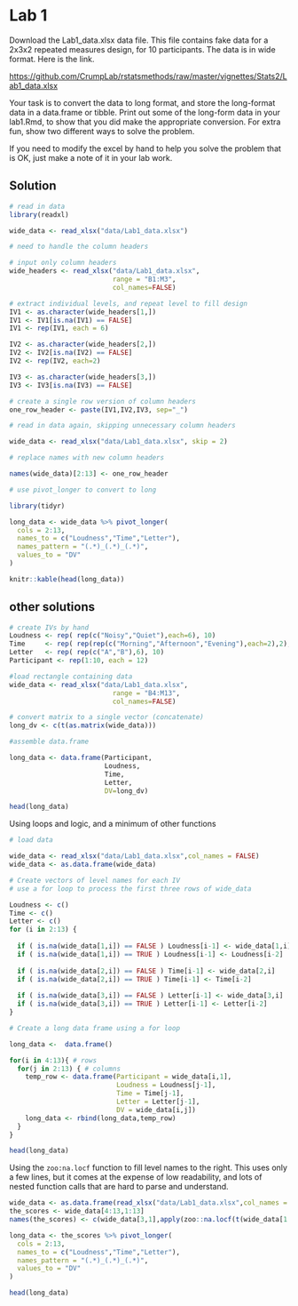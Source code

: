 # Lab 1

Download the Lab1_data.xlsx data file. This file contains fake data for a 2x3x2 repeated measures design, for 10 participants. The data is in wide format. Here is the link.

<https://github.com/CrumpLab/rstatsmethods/raw/master/vignettes/Stats2/Lab1_data.xlsx>

Your task is to convert the data to long format, and store the long-format data in a data.frame or tibble. Print out some of the long-form data in your lab1.Rmd, to show that you did make the appropriate conversion. For extra fun, show two different ways to solve the problem.

If you need to modify the excel by hand to help you solve the problem that is OK, just make a note of it in your lab work.

## Solution

```r
# read in data
library(readxl)

wide_data <- read_xlsx("data/Lab1_data.xlsx")

# need to handle the column headers

# input only column headers
wide_headers <- read_xlsx("data/Lab1_data.xlsx",
                          range = "B1:M3", 
                          col_names=FALSE)

# extract individual levels, and repeat level to fill design
IV1 <- as.character(wide_headers[1,])
IV1 <- IV1[is.na(IV1) == FALSE]
IV1 <- rep(IV1, each = 6)

IV2 <- as.character(wide_headers[2,])
IV2 <- IV2[is.na(IV2) == FALSE]
IV2 <- rep(IV2, each=2)

IV3 <- as.character(wide_headers[3,])
IV3 <- IV3[is.na(IV3) == FALSE]

# create a single row version of column headers
one_row_header <- paste(IV1,IV2,IV3, sep="_")

# read in data again, skipping unnecessary column headers

wide_data <- read_xlsx("data/Lab1_data.xlsx", skip = 2)

# replace names with new column headers 

names(wide_data)[2:13] <- one_row_header

# use pivot_longer to convert to long

library(tidyr)

long_data <- wide_data %>% pivot_longer(
  cols = 2:13,
  names_to = c("Loudness","Time","Letter"),
  names_pattern = "(.*)_(.*)_(.*)",
  values_to = "DV"
)

knitr::kable(head(long_data))
```

## other solutions

```r
# create IVs by hand
Loudness <- rep( rep(c("Noisy","Quiet"),each=6), 10)
Time     <- rep( rep(rep(c("Morning","Afternoon","Evening"),each=2),2), 10)
Letter   <- rep( rep(c("A","B"),6), 10)
Participant <- rep(1:10, each = 12)

#load rectangle containing data
wide_data <- read_xlsx("data/Lab1_data.xlsx",
                          range = "B4:M13", 
                          col_names=FALSE)

# convert matrix to a single vector (concatenate)
long_dv <- c(t(as.matrix(wide_data)))

#assemble data.frame

long_data <- data.frame(Participant,
                        Loudness,
                        Time, 
                        Letter,
                        DV=long_dv)

head(long_data)
```

Using loops and logic, and a minimum of other functions

```r
# load data

wide_data <- read_xlsx("data/Lab1_data.xlsx",col_names = FALSE)
wide_data <- as.data.frame(wide_data)

# Create vectors of level names for each IV
# use a for loop to process the first three rows of wide_data

Loudness <- c()
Time <- c()
Letter <- c()
for (i in 2:13) {
  
  if ( is.na(wide_data[1,i]) == FALSE ) Loudness[i-1] <- wide_data[1,i]
  if ( is.na(wide_data[1,i]) == TRUE ) Loudness[i-1] <- Loudness[i-2]
  
  if ( is.na(wide_data[2,i]) == FALSE ) Time[i-1] <- wide_data[2,i]
  if ( is.na(wide_data[2,i]) == TRUE ) Time[i-1] <- Time[i-2]
  
  if ( is.na(wide_data[3,i]) == FALSE ) Letter[i-1] <- wide_data[3,i]
  if ( is.na(wide_data[3,i]) == TRUE ) Letter[i-1] <- Letter[i-2]
}

# Create a long data frame using a for loop

long_data <-  data.frame()

for(i in 4:13){ # rows
  for(j in 2:13) { # columns
    temp_row <- data.frame(Participant = wide_data[i,1],
                           Loudness = Loudness[j-1],
                           Time = Time[j-1],
                           Letter = Letter[j-1],
                           DV = wide_data[i,j])
    long_data <- rbind(long_data,temp_row)
  }
}

head(long_data)

```
Using the `zoo:na.locf` function to fill level names to the right. This uses only a few lines, but it comes at the expense of low readability, and lots of nested function calls that are hard to parse and understand.

```r
wide_data <- as.data.frame(read_xlsx("data/Lab1_data.xlsx",col_names = FALSE))
the_scores <- wide_data[4:13,1:13]
names(the_scores) <- c(wide_data[3,1],apply(zoo::na.locf(t(wide_data[1:3,2:13])),1,paste, collapse="_"))

long_data <- the_scores %>% pivot_longer(
  cols = 2:13,
  names_to = c("Loudness","Time","Letter"),
  names_pattern = "(.*)_(.*)_(.*)",
  values_to = "DV"
)

head(long_data)

```


